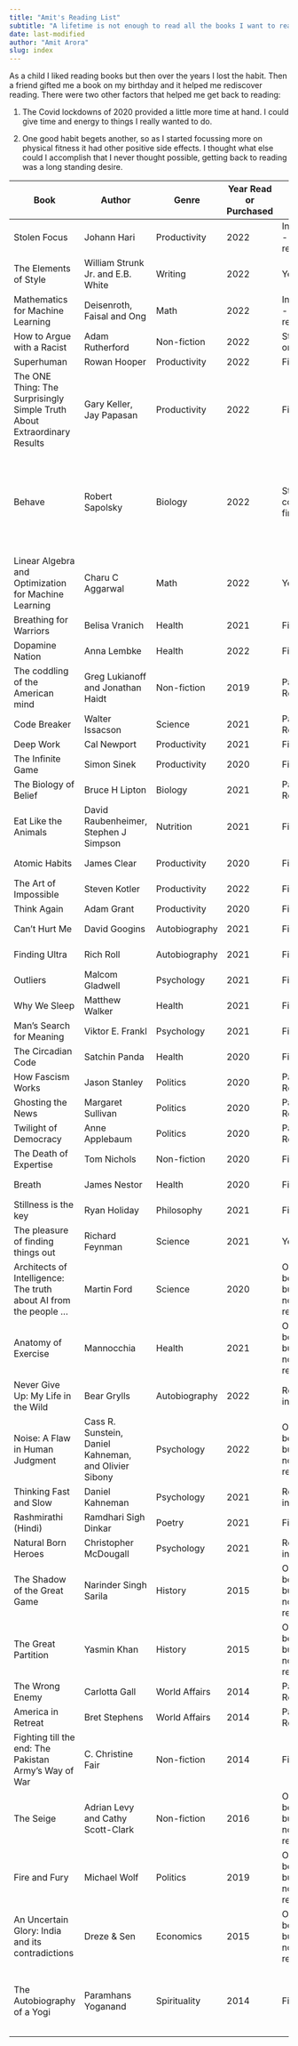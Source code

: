 ```yaml
---
title: "Amit's Reading List"
subtitle: "A lifetime is not enough to read all the books I want to read!" 
date: last-modified
author: "Amit Arora"
slug: index
---
```


As a child I liked reading books but then over the years I lost the habit. Then a friend gifted me a book on my birthday and it helped me rediscover reading. There were two other factors that helped me get back to reading:

1. The Covid lockdowns of 2020 provided a little more time at hand. I could give time and energy to things I really wanted to do.

1. One good  habit begets another, so as I started focussing more on physical fitness it had other positive side effects. I thought what else could I accomplish that I never thought possible, getting back to reading was a long standing desire.


|Book        |Author     |Genre|Year Read or Purchased|Reading Status              |Notes                                                                           |
|------------|-----------|-----|----------------------|----------------------------|--------------------------------------------------------------------------------|
|Stolen Focus|Johann Hari|Productivity|2022                  |In progress - currently reading|                                                                                |
|The Elements of Style|William Strunk Jr. and E.B. White|Writing|2022                  |Yet to start                |                                                                                |
|Mathematics for Machine Learning|Deisenroth, Faisal and Ong|Math |2022                  |In progress - currently reading|                                                                                |
|How to Argue with a Racist|Adam Rutherford|Non-fiction|2022                  |Started but on hold         |                                                                                |
|Superhuman  |Rowan Hooper|Productivity|2022                  |Finished                    |                                                                                |
|The ONE Thing: The Surprisingly Simple Truth About Extraordinary Results|Gary Keller, Jay Papasan|Productivity|2022                  |Finished                    |Very Highly Recommend                                                           |
|Behave      |Robert Sapolsky|Biology|2022                  |Started but could not finish|Great book but just too dense (easier to watch videos of the author on YouTube) |
|Linear Algebra and Optimization for Machine Learning|Charu C Aggarwal|Math |2022                  |Yet to start                |                                                                                |
|Breathing for Warriors|Belisa Vranich|Health|2021                  |Finished                    |                                                                                |
|Dopamine Nation|Anna Lembke|Health|2022                  |Finished                    |Highly recommend                                                                |
|The coddling of the American mind|Greg Lukianoff and Jonathan Haidt|Non-fiction|2019                  |Partially Read              |                                                                                |
|Code Breaker|Walter Issacson|Science|2021                  |Partially Read              |                                                                                |
|Deep Work   |Cal Newport|Productivity|2021                  |Finished                    |                                                                                |
|The Infinite Game|Simon Sinek|Productivity|2020                  |Finished                    |                                                                                |
|The Biology of Belief|Bruce H Lipton|Biology|2021                  |Partially Read              |                                                                                |
|Eat Like the Animals|David Raubenheimer, Stephen J Simpson|Nutrition|2021                  |Finished                    | Highly Recommend                                                               |
|Atomic Habits|James Clear|Productivity|2020                  |Finished                    |Very Highly Recommend                                                           |
|The Art of Impossible|Steven Kotler|Productivity|2022                  |Finished                    |                                                                                |
|Think Again |Adam Grant |Productivity|2020                  |Finished                    |                                                                                |
|Can't Hurt Me|David Googins|Autobiography|2021                  |Finished                    |Highly Recommend                                                                |
|Finding Ultra|Rich Roll  |Autobiography|2021                  |Finished                    |Highly Recommend                                                                |
|Outliers    |Malcom Gladwell|Psychology|2021                  |Finished                    |Highly Recommend                                                                |
|Why We Sleep|Matthew Walker|Health|2021                  |Finished                    |Very Highly Recommend                                                           |
|Man's Search for Meaning|Viktor E. Frankl|Psychology|2021                  |Finished                    |Very Highly Recommend                                                           |
|The Circadian Code|Satchin Panda|Health|2020                  |Finished                    |                                                                                |
|How Fascism Works|Jason Stanley|Politics|2020                  |Partially Read              |                                                                                |
|Ghosting the News|Margaret Sullivan|Politics|2020                  |Partially Read              |                                                                                |
|Twilight of Democracy|Anne Applebaum|Politics|2020                  |Partially Read              |                                                                                |
|The Death of Expertise|Tom Nichols|Non-fiction|2020                  |Finished                    |Highly Recommend                                                                |
|Breath      |James Nestor|Health|2020                  |Finished                    |Very Highly Recommend                                                           |
|Stillness is the key|Ryan Holiday|Philosophy|2021                  |Finished                    |Very Highly Recommend                                                           |
|The pleasure of finding things out|Richard Feynman|Science|2021                  |Yet to start                |                                                                                |
|Architects of Intelligence: The truth about AI from the people ...|Martin Ford|Science|2020                  |On the bookshelf, but probably not gonna read|                                                                                |
|Anatomy of Exercise|Mannocchia |Health|2021                  |On the bookshelf, but probably not gonna read|                                                                                |
|Never Give Up: My Life in the Wild|Bear Grylls|Autobiography|2022                  |Read intermittently         |                                                                                |
|Noise: A Flaw in Human Judgment|Cass R. Sunstein, Daniel Kahneman, and Olivier Sibony|Psychology|2022                  |On the bookshelf, but probably not gonna read|                                                                                |
|Thinking Fast and Slow|Daniel Kahneman|Psychology|2021                  |Read intermittently         |Highly Recommend                                                                |
|Rashmirathi (Hindi)|Ramdhari Sigh Dinkar|Poetry|2021                  |Finished                    |Very Highly Recommend                                                           |
|Natural Born Heroes|Christopher McDougall|Psychology|2021                  |Read intermittently         |                                                                                |
|The Shadow of the Great Game|Narinder Singh Sarila|History|2015                  |On the bookshelf, but probably not gonna read|                                                                                |
|The Great Partition|Yasmin Khan|History|2015                  |On the bookshelf, but probably not gonna read|                                                                                |
|The Wrong Enemy|Carlotta Gall|World Affairs|2014                  |Partially Read              |                                                                                |
|America in Retreat|Bret Stephens|World Affairs|2014                  |Partially Read              |                                                                                |
|Fighting till the end: The Pakistan Army's Way of War|C. Christine Fair|Non-fiction|2014                  |Finished                    |                                                                                |
|The Seige   |Adrian Levy and Cathy Scott-Clark |Non-fiction|2016                  |On the bookshelf, but probably not gonna read|                                                                                |
|Fire and Fury|Michael Wolf|Politics|2019                  |On the bookshelf, but probably not gonna read|                                                                                |
|An Uncertain Glory: India and its contradictions|Dreze & Sen|Economics|2015                  |On the bookshelf, but probably not gonna read|                                                                                |
|The Autobiography of a Yogi|Paramhans Yoganand|Spirituality|2014                  |Finished                    |The only book that I have read more than once, cover to cover.                  |

